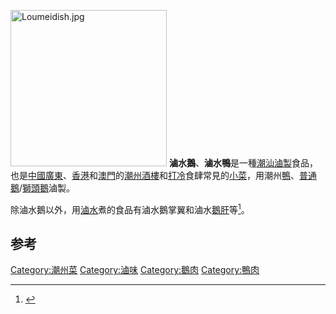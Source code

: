 {{noteTA
|T=zh-cn:卤鹅;zh-hk:滷水鵝;zh-tw:滷鵝;
|1=zh-cn:卤鹅;zh-hk:滷水鵝;zh-tw:滷鵝;
|2=zh-cn:卤鸭;zh-hk:滷水鴨;zh-tw:滷鴨;
|3=zh-cn:卤汁;zh-hk:滷水;zh-tw:滷汁;
|4=zh-hans:卤;zh-hant:滷;
}}
[[File:Loumeidish.jpg|250px]]
'''滷水鵝'''、'''滷水鴨'''是一種[[潮汕|潮汕]][[滷味|滷製]]食品，也是[[中國|中國]][[廣東|廣東]]、[[香港|香港]]和[[澳門|澳門]]的[[潮州|潮州]][[酒樓|酒樓]]和[[打冷|打冷]]食肆常見的[[小菜|小菜]]，用潮州[[鴨|鴨]]、[[鵝|普通鵝]]/[[獅頭鵝|獅頭鵝]]滷製。

除滷水鵝以外，用[[滷水|滷水]]煮的食品有滷水鵝掌翼和滷水[[鵝肝|鵝肝]]等<ref>{{Cite book|title=广式烧腊卤熏|last=犀文图书编著|first=|publisher=北京：中国纺织出版社|year=2016.07|isbn=978-7-5180-1846-8|location=|pages=111}}</ref>。

==参考==
{{reflist}}
{{food-stub}}

[[Category:潮州菜|Category:潮州菜]]
[[Category:滷味|Category:滷味]]
[[Category:鵝肉|Category:鵝肉]]
[[Category:鴨肉|Category:鴨肉]]